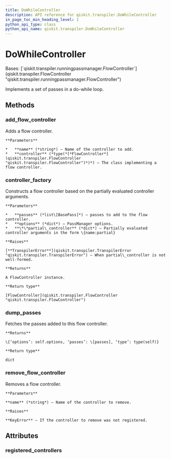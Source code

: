 ```yaml
---
title: DoWhileController
description: API reference for qiskit.transpiler.DoWhileController
in_page_toc_min_heading_level: 1
python_api_type: class
python_api_name: qiskit.transpiler.DoWhileController
---
```


# DoWhileController

<Class id="qiskit.transpiler.DoWhileController" isDedicatedPage={true} github="https://github.com/qiskit/qiskit/tree/stable/0.21/qiskit/transpiler/runningpassmanager.py" signature="DoWhileController(passes, options=None, do_while=None, **partial_controller)">
  Bases: [`qiskit.transpiler.runningpassmanager.FlowController`](qiskit.transpiler.FlowController "qiskit.transpiler.runningpassmanager.FlowController")

  Implements a set of passes in a do-while loop.

  ## Methods

  ### add\_flow\_controller

  <Function id="qiskit.transpiler.DoWhileController.add_flow_controller" signature="classmethod DoWhileController.add_flow_controller(name, controller)">
    Adds a flow controller.

    **Parameters**

    *   **name** (*string*) – Name of the controller to add.
    *   **controller** (*type(*[*FlowController*](qiskit.transpiler.FlowController "qiskit.transpiler.FlowController")*)*) – The class implementing a flow controller.
  </Function>

  ### controller\_factory

  <Function id="qiskit.transpiler.DoWhileController.controller_factory" signature="classmethod DoWhileController.controller_factory(passes, options, **partial_controller)">
    Constructs a flow controller based on the partially evaluated controller arguments.

    **Parameters**

    *   **passes** (*list\[BasePass]*) – passes to add to the flow controller.
    *   **options** (*dict*) – PassManager options.
    *   **\*\*partial\_controller** (*dict*) – Partially evaluated controller arguments in the form \{name:partial}

    **Raises**

    [**TranspilerError**](qiskit.transpiler.TranspilerError "qiskit.transpiler.TranspilerError") – When partial\_controller is not well-formed.

    **Returns**

    A FlowController instance.

    **Return type**

    [FlowController](qiskit.transpiler.FlowController "qiskit.transpiler.FlowController")
  </Function>

  ### dump\_passes

  <Function id="qiskit.transpiler.DoWhileController.dump_passes" signature="DoWhileController.dump_passes()">
    Fetches the passes added to this flow controller.

    **Returns**

    \{‘options’: self.options, ‘passes’: \[passes], ‘type’: type(self)}

    **Return type**

    dict
  </Function>

  ### remove\_flow\_controller

  <Function id="qiskit.transpiler.DoWhileController.remove_flow_controller" signature="classmethod DoWhileController.remove_flow_controller(name)">
    Removes a flow controller.

    **Parameters**

    **name** (*string*) – Name of the controller to remove.

    **Raises**

    **KeyError** – If the controller to remove was not registered.
  </Function>

  ## Attributes

  ### registered\_controllers

  <Attribute id="qiskit.transpiler.DoWhileController.registered_controllers" attributeValue="{'condition': <class 'qiskit.transpiler.runningpassmanager.ConditionalController'>, 'do_while': <class 'qiskit.transpiler.runningpassmanager.DoWhileController'>}" />
</Class>

